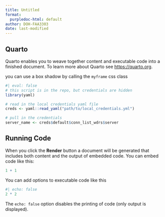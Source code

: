 ```yaml
---
title: Untitled
format:
  purpledoc-html: default
author: DOH-FAA3303
date: last-modified
---
```


## Quarto

Quarto enables you to weave together content and executable code into a finished document. To learn more about Quarto see <https://quarto.org>.

you can use a box shadow by calling the `myframe` css class

::: myframe
```r
#| eval: false
# this script is in the repo, but credentials are hidden
library(yaml)

# read in the local credentials yaml file
creds <- yaml::read_yaml("path/to/local_credentials.yml")

# pull in the credentials
server_name <- creds$default$conn_list_wdrs$server
```
:::

## Running Code

When you click the **Render** button a document will be generated that includes both content and the output of embedded code. You can embed code like this:

```r
1 + 1
```

You can add options to executable code like this

```r
#| echo: false
2 * 2
```

The `echo: false` option disables the printing of code (only output is displayed).



